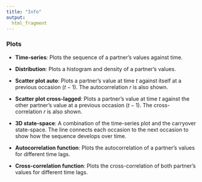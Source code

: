 ```yaml
---
title: "Info"
output: 
  html_fragment
---
```


### Plots

* **Time-series**:
Plots the sequence of a partner's values against time.

* **Distribution**:
Plots a histogram and density of a partner's values.

* **Scatter plot auto**:
Plots a partner's value at time $t$ against itself at a previous occasion ($t - 1$). The autocorrelation $r$ is also shown.

* **Scatter plot cross-lagged**:
Plots a partner's value at time $t$ against the other partner's value at a previous occasion ($t - 1$). The cross-correlation $r$ is also shown.

* **3D state-space**:
A combination of the time-series plot and the carryover state-space. The line connects each occasion to the next occasion to show how the sequence develops over time.

* **Autocorrelation function**:
Plots the autocorrelation of a partner's values for different time lags.

* **Cross-correlation function**:
Plots the cross-correlation of both partner's values for different time lags.
